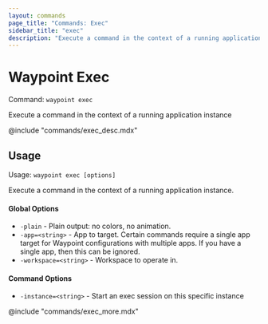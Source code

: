 ```yaml
---
layout: commands
page_title: "Commands: Exec"
sidebar_title: "exec"
description: "Execute a command in the context of a running application instance"
---
```


# Waypoint Exec

Command: `waypoint exec`

Execute a command in the context of a running application instance

@include "commands/exec_desc.mdx"

## Usage

Usage: `waypoint exec [options]`


  Execute a command in the context of a running application instance.

#### Global Options

- `-plain` - Plain output: no colors, no animation.
- `-app=<string>` - App to target. Certain commands require a single app target for Waypoint configurations with multiple apps. If you have a single app, then this can be ignored.
- `-workspace=<string>` - Workspace to operate in.

#### Command Options

- `-instance=<string>` - Start an exec session on this specific instance

@include "commands/exec_more.mdx"

